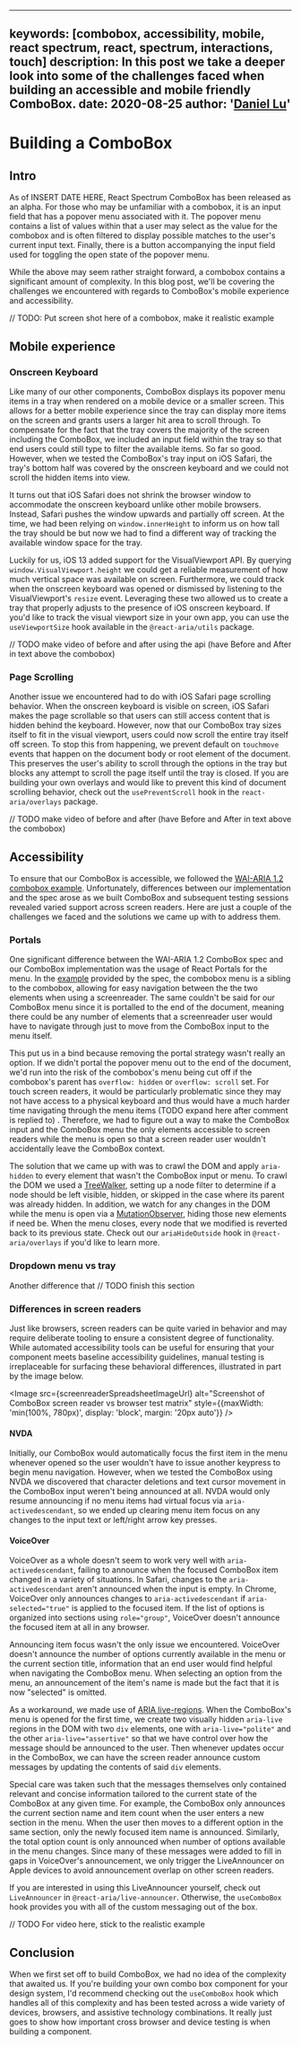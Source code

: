 <!-- Copyright 2020 Adobe. All rights reserved.
This file is licensed to you under the Apache License, Version 2.0 (the "License");
you may not use this file except in compliance with the License. You may obtain a copy
of the License at http://www.apache.org/licenses/LICENSE-2.0
Unless required by applicable law or agreed to in writing, software distributed under
the License is distributed on an "AS IS" BASIS, WITHOUT WARRANTIES OR REPRESENTATIONS
OF ANY KIND, either express or implied. See the License for the specific language
governing permissions and limitations under the License. -->



---
keywords: [combobox, accessibility, mobile, react spectrum, react, spectrum, interactions, touch]
description: In this post we take a deeper look into some of the challenges faced when building an accessible and mobile friendly ComboBox.
date: 2020-08-25
author: '[Daniel Lu](https://github.com/LFDanLu)'
---

# Building a ComboBox

## Intro

As of INSERT DATE HERE, React Spectrum ComboBox has been released as an alpha. For those who may be unfamiliar with a combobox, it is an input field that has a popover menu associated with it. The popover menu contains
a list of values within that a user may select as the value for the combobox and is often filtered to display possible matches to the user's current
input text. Finally, there is a button accompanying the input field used for toggling the open state of the popover menu.

While the above may seem rather straight forward, a combobox contains a significant amount of complexity. In this blog post, we'll be covering the challenges we encountered with regards to ComboBox's mobile experience and accessibility.

// TODO: Put screen shot here of a combobox, make it realistic example

## Mobile experience

### Onscreen Keyboard

Like many of our other components, ComboBox displays its popover menu items in a tray when rendered on a mobile device or a smaller screen. This allows for a better mobile experience
since the tray can display more items on the screen and grants users a larger hit area to scroll through. To compensate for the fact that the tray covers the majority of the
screen including the ComboBox, we included an input field within the tray so that end users could still type to filter the available items. So far so good. However,
when we tested the ComboBox's tray input on iOS Safari, the tray's bottom half was covered by the onscreen keyboard and we could not scroll the hidden items into view.

It turns out that iOS Safari does not shrink the browser window to accommodate the onscreen keyboard unlike other mobile browsers. Instead, Safari pushes the window upwards and
partially off screen. At the time, we had been relying on `window.innerHeight` to inform us on how tall the tray should be but now we had to find a different way of tracking the available window
space for the tray.

Luckily for us, iOS 13 added support for the VisualViewport API. By querying `window.VisualViewport.height` we could get a reliable measurement of how much vertical space was available on screen. Furthermore, we could track
when the onscreen keyboard was opened or dismissed by listening to the VisualViewport's `resize` event. Leveraging these two allowed us to create a tray that properly adjusts to the presence of iOS onscreen keyboard.
If you'd like to track the visual viewport size in your own app, you can use the `useViewportSize` hook available in the `@react-aria/utils` package.

// TODO make video of before and after using the api (have Before and After in text above the combobox)

### Page Scrolling

Another issue we encountered had to do with iOS Safari page scrolling behavior. When the onscreen keyboard is visible on screen, iOS Safari makes the page scrollable so that users can still access content that is hidden behind the keyboard. However,
now that our ComboBox tray sizes itself to fit in the visual viewport, users could now scroll the entire tray itself off screen. To stop this from happening, we prevent default on `touchmove` events that happen on the document body
or root element of the document. This preserves the user's ability to scroll through the options in the tray but blocks any attempt to scroll the page itself until the tray is closed. If you are building your own overlays and would like to prevent this kind of
document scrolling behavior, check out the `usePreventScroll` hook in the `react-aria/overlays` package.

// TODO make video of before and after (have Before and After in text above the combobox)

## Accessibility

To ensure that our ComboBox is accessible, we followed the [WAI-ARIA 1.2 combobox example](https://www.w3.org/TR/wai-aria-practices-1.2/#combobox). Unfortunately, differences between our implementation and the spec arose
as we built ComboBox and subsequent testing sessions revealed varied support across screen readers. Here are just a couple of the challenges we faced and the solutions we came up with to address them.

### Portals

One significant difference between the WAI-ARIA 1.2 ComboBox spec and our ComboBox implementation was the usage of React Portals for the menu. In the [example](https://www.w3.org/TR/wai-aria-practices-1.2/examples/combobox/combobox-autocomplete-list.html)
provided by the spec, the combobox menu is a sibling to the combobox, allowing for easy navigation between the the two elements when using a screenreader. The same couldn't be said for our ComboBox menu since
it is portalled to the end of the document, meaning there could be any number of elements that a screenreader user would have to navigate through just to move from the ComboBox input to the menu itself.

This put us in a bind because removing the portal strategy wasn't really an option. If we didn't portal the popover menu out to the end of the document, we'd run into the risk of the combobox's menu being cut off if the combobox's parent has `overflow: hidden` or `overflow: scroll`
set. For touch screen readers, it would be particularly problematic since they may not have access to a physical keyboard and thus would have a much harder time navigating through the menu items (TODO expand here after comment is replied to) .
Therefore, we had to figure out a way to make the ComboBox input and the ComboBox menu the only elements accessible to screen readers while the menu is open so that a screen reader user wouldn't accidentally leave the ComboBox context.

The solution that we came up with was to crawl the DOM and apply `aria-hidden` to every element that wasn't the ComboBox input or menu. To crawl the DOM we used a [TreeWalker](https://developer.mozilla.org/en-US/docs/Web/API/TreeWalker),
setting up a node filter to determine if a node should be left visible, hidden, or skipped in the case where its parent was already hidden. In addition, we watch for any changes in the DOM while the menu is open
via a [MutationObserver](https://developer.mozilla.org/en-US/docs/Web/API/MutationObserver), hiding those new elements if need be. When the menu closes, every node that we modified is reverted back to its previous state.
Check out our `ariaHideOutside` hook in `@react-aria/overlays` if you'd like to learn more.

### Dropdown menu vs tray

Another difference that
// TODO finish this section


### Differences in screen readers

Just like browsers, screen readers can be quite varied in behavior and may require deliberate tooling to ensure a consistent degree of functionality. While automated accessibility tools can be useful for ensuring that your component meets baseline accessibility guidelines,
manual testing is irreplaceable for surfacing these behavioral differences, illustrated in part by the image below.

<Image src={screenreaderSpreadsheetImageUrl} alt="Screenshot of ComboBox screen reader vs browser test matrix" style={{maxWidth: 'min(100%, 780px)', display: 'block', margin: '20px auto'}} />

#### NVDA

Initially, our ComboBox would automatically focus the first item in the menu whenever opened so the user wouldn't have to issue another keypress to begin menu navigation. However, when we tested the ComboBox using NVDA we discovered that
character deletions and text cursor movement in the ComboBox input weren't being announced at all. NVDA would only resume announcing if no menu items had virtual focus via `aria-activedescendant`, so we ended up clearing menu item focus on any changes to the input text or
left/right arrow key presses.

#### VoiceOver

VoiceOver as a whole doesn't seem to work very well with `aria-activedescendant`, failing to announce when the focused ComboBox item changed in a variety of situations. In Safari, changes to the `aria-activedescendant` aren't announced
when the input is empty. In Chrome, VoiceOver only announces changes to `aria-activedescendant` if `aria-selected="true"` is applied to the focused item. If the list of options is organized into sections using `role="group"`,
VoiceOver doesn't announce the focused item at all in any browser.

Announcing item focus wasn't the only issue we encountered. VoiceOver doesn't announce the number of options currently available in the menu or the current section title, information that an end user would find helpful when navigating the ComboBox menu.
When selecting an option from the menu, an announcement of the item's name is made but the fact that it is now "selected" is omitted.

As a workaround, we made use of [ARIA live-regions](https://developer.mozilla.org/en-US/docs/Web/Accessibility/ARIA/ARIA_Live_Regions). When the ComboBox's menu is opened for the first time, we create two visually hidden `aria-live` regions in the DOM with two `div` elements, one with `aria-live="polite"` and the other `aria-live="assertive"`
so that we have control over how the message should be announced to the user. Then whenever updates occur in the ComboBox, we can have the screen reader announce custom messages by updating the contents of said `div` elements.

Special care was taken such that the messages themselves only contained relevant and concise information tailored to the current state of the ComboBox at any given time. For example, the ComboBox only announces the current section name and item count when the user enters a new section in the menu.
When the user then moves to a different option in the same section, only the newly focused item name is announced. Similarly, the total option count is only announced when number of options available in the menu changes. Since many of these messages were added to fill in gaps in VoiceOver's announcement,
we only trigger the LiveAnnouncer on Apple devices to avoid announcement overlap on other screen readers.

If you are interested in using this LiveAnnouncer yourself, check out `LiveAnnouncer` in `@react-aria/live-announcer`. Otherwise, the `useComboBox` hook provides you with all of the custom messaging out of the box.

// TODO For video here, stick to the realistic example

## Conclusion

When we first set off to build ComboBox, we had no idea of the complexity that awaited us. If you're building your own combo box component for your design system, I'd recommend checking out the `useComboBox` hook which handles all of this complexity and has been tested across a wide variety of devices, browsers, and assistive technology combinations.
It really just goes to show how important cross browser and device testing is when building a component.
